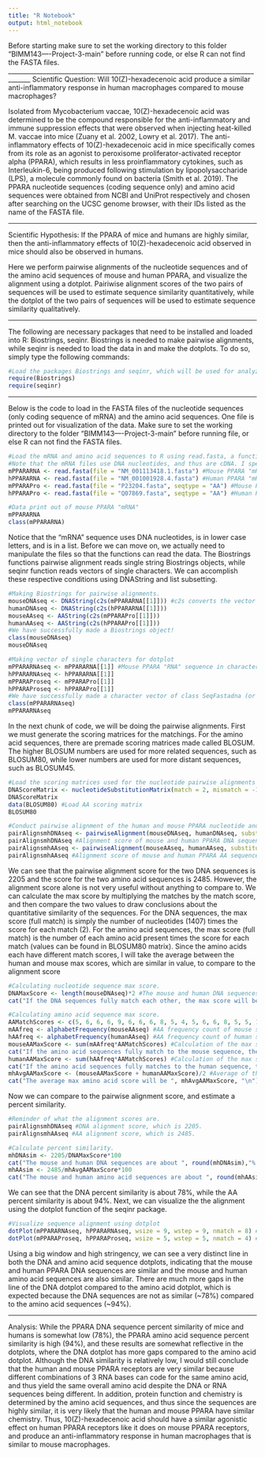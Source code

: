 ---
title: "R Notebook"
output: html_notebook
---
Before starting make sure to set the working directory to this folder "BIMM143----Project-3-main" before running code, or else R can not find the FASTA files.
_____________________________________________________________________________________
Scientific Question: Will 10(Z)-hexadecenoic acid produce a similar anti-inflammatory response in human macrophages compared to mouse macrophages?

Isolated from Mycobacterium vaccae, 10(Z)-hexadecenoic acid was determined to be the compound responsible for the anti-inflammatory and immune suppression effects that were observed when injecting heat-killed M. vaccae into mice (Zuany et al. 2002, Lowry et al. 2017). The anti-inflammatory effects of 10(Z)-hexadecenoic acid in mice specifically comes from its role as an agonist to peroxisome proliferator-activated receptor alpha (PPARA), which results in less proinflammatory cytokines, such as Interleukin-6, being produced following stimulation by lipopolysaccharide (LPS), a molecule commonly found on bacteria (Smith et al. 2019). The PPARA nucleotide sequences (coding sequence only) and amino acid sequences were obtained from NCBI and UniProt respectively and chosen after searching on the UCSC genome browser, with their IDs listed as the name of the FASTA file. 

_____________________________________________________________________________________
Scientific Hypothesis: If the PPARA of mice and humans are highly similar, then the anti-inflammatory effects of 10(Z)-hexadecenoic acid observed in mice should also be observed in humans. 

Here we perform pairwise alignments of the nucleotide sequences and of the amino acid sequences of mouse and human PPARA, and visualize the alignment using a dotplot. Pairiwise alignment scores of the two pairs of sequences will be used to estimate sequence similarity quantitatively, while the dotplot of the two pairs of sequences will be used to estimate sequence similarity qualitatively. 

_____________________________________________________________________________________
The following are necessary packages that need to be installed and loaded into R: Biostrings, seqinr.
Biostrings is needed to make pairwise alignments, while seqinr is needed to load the data in and make the dotplots.
To do so, simply type the following commands:
```{r}
#Load the packages Biostrings and seqinr, which will be used for analyzing and visualizing the DNA and protein sequence similarity
require(Biostrings)
require(seqinr)
```

_____________________________________________________________________________________
Below is the code to load in the FASTA files of the nucleotide sequences (only coding sequence of mRNA) and the amino acid sequences. One file is printed out for visualization of the data. Make sure to set the working directory to the folder "BIMM143----Project-3-main" before running file, or else R can not find the FASTA files.
```{r}
#Load the mRNA and amino acid sequences to R using read.fasta, a function in seqinr package.
#Note that the mRNA files use DNA nucleotides, and thus are cDNA. I specifically used coding sequences (CDS) as it contains only the exons, which yields the same length "mRNA". I will continue referring to the file as "mRNA" to be consistent with the source where I got the FASTA files from.
mPPARARNA <- read.fasta(file = "NM_001113418.1.fasta") #Mouse PPARA "mRNA" (transcript variant 2 from NCBI Nucleotide, 1407 nt)
hPPARARNA <- read.fasta(file = "NM_001001928.4.fasta") #Human PPARA "mRNA" (transcript variant 2 from NCBI Nucleotide, 1407 nt)
mPPARAPro <- read.fasta(file = "P23204.fasta", seqtype = "AA") #Mouse PPARA Protein (from UniProt, 468 AA)
hPPARAPro <- read.fasta(file = "Q07869.fasta", seqtype = "AA") #Human PPARA Protein (isoform 1 from UniProt, 468 AA)

#Data print out of mouse PPARA "mRNA"
mPPARARNA
class(mPPARARNA)
```

Notice that the "mRNA" sequence uses DNA nucleotides, is in lower case letters, and is in a list.
Before we can move on, we actually need to manipulate the files so that the functions can read the data.
The Biostrings functions pairwise alignment reads single string Biostrings objects, while seqinr function reads vectors of single characters. We can accomplish these respective conditions using DNAString and list subsetting.
```{r}
#Making Biostrings for pairwise alignments.
mouseDNAseq <- DNAString(c2s(mPPARARNA[[1]])) #c2s converts the vector of single characters to a single string, which is read by DNAString function and converted to a Biostring. 
humanDNAseq <- DNAString(c2s(hPPARARNA[[1]]))
mouseAAseq <- AAString(c2s(mPPARAPro[[1]]))
humanAAseq <- AAString(c2s(hPPARAPro[[1]]))
#We have successfully made a Biostrings object!
class(mouseDNAseq)
mouseDNAseq
```
```{r}
#Making vector of single characters for dotplot
mPPARARNAseq <- mPPARARNA[[1]] #Mouse PPARA "RNA" sequence in character vector format
hPPARARNAseq <- hPPARARNA[[1]] 
mPPARAProseq <- mPPARAPro[[1]] 
hPPARAProseq <- hPPARAPro[[1]]
#We have successfully made a character vector of class SeqFastadna (or SeqFastaAA for amino acid sequence) 
class(mPPARARNAseq)
mPPARARNAseq
```

In the next chunk of code, we will be doing the pairwise alignments. 
First we must generate the scoring matrices for the matchings. For the amino acid sequences, there are premade scoring matrices made called BLOSUM. The higher BLOSUM numbers are used for more related sequences, such as BLOSUM80, while lower numbers are used for more distant sequences, such as BLOSUM45.
```{r}
#Load the scoring matrices used for the nucleotide pairwise alignments from the Biostrings package. 
DNAScoreMatrix <- nucleotideSubstitutionMatrix(match = 2, mismatch = -1, baseOnly = TRUE) #Load DNA scoring matrix
DNAScoreMatrix
data(BLOSUM80) #Load AA scoring matrix
BLOSUM80

#Conduct pairwise alignment of the human and mouse PPARA nucleotide and amino acid sequences.
pairAlignsmhDNAseq <- pairwiseAlignment(mouseDNAseq, humanDNAseq, substitutionMatrix = DNAScoreMatrix, gapOpening = -2, gapExtension = -8, scoreOnly = FALSE)
pairAlignsmhDNAseq #Alignment score of mouse and human PPARA DNA sequences.
pairAlignsmhAAseq <- pairwiseAlignment(mouseAAseq, humanAAseq, substitutionMatrix = "BLOSUM80", gapOpening = -2, gapExtension = -8, scoreOnly = FALSE)
pairAlignsmhAAseq #Alignment score of mouse and human PPARA AA sequences.
```

We can see that the pairwise alignment score for the two DNA sequences is 2205 and the score for the two amino acid sequences is 2485. 
However, the alignment score alone is not very useful without anything to compare to. We can calculate the max score by multiplying the matches by the match score, and then compare the two values to draw conclusions about the quantitative similarity of the sequences. 
For the DNA sequences, the max score (full match) is simply the number of nucleotides (1407) times the score for each match (2).
For the amino acid sequences, the max score (full match) is the number of each amino acid present times the score for each match (values can be found in BLOSUM80 matrix). Since the amino acids each have different match scores, I will take the average between the human and mouse max scores, which are similar in value, to compare to the alignment score
```{r}
#Calculating nucleotide sequence max score.
DNAMaxScore <- length(mouseDNAseq)*2 #The mouse and human DNA sequences are the same length, so either will work. We multiply by 2 because each match is a score of 2 in the pairwise alignment.
cat("If the DNA sequences fully match each other, the max score will be ", DNAMaxScore, "\n") #Print out of DNA max score.

#Calculating amino acid sequence max score.
AAMatchScores <- c(5, 6, 6, 6, 9, 6, 6, 6, 8, 5, 4, 5, 6, 6, 8, 5, 5, 11, 7, 4, 0, 0, 5, 3, 5, -1, 1, 0, 0, 0, 0) #BLOSUM80 match scores
mAAfreq <- alphabetFrequency(mouseAAseq) #AA frequency count of mouse sequence.
hAAfreq <- alphabetFrequency(humanAAseq) #AA frequency count of human sequence.
mouseAAMaxScore <- sum(mAAfreq*AAMatchScores) #Calculation of the max score (full match) to mouse AA sequence.
cat("If the amino acid sequences fully match to the mouse sequence, the max score will be ", mouseAAMaxScore, "\n") #Score if fully matches mouse AA sequence.
humanAAMaxScore <- sum(hAAfreq*AAMatchScores) #Calculation of the max score (full match) to human AA sequence.
cat("If the amino acid sequences fully matches to the human sequence, the max score will be ", humanAAMaxScore, "\n") #Score if fully matches human AA sequence.
mhAvgAAMaxScore <- (mouseAAMaxScore + humanAAMaxScore)/2 #Average of the two scores
cat("The average max amino acid score will be ", mhAvgAAMaxScore, "\n") #Print out of average AA max score.
```

Now we can compare to the pairwise alignment score, and estimate a percent similarity.
```{r}
#Reminder of what the alignment scores are.
pairAlignsmhDNAseq #DNA alignment score, which is 2205.
pairAlignsmhAAseq #AA alignment score, which is 2485.

#Calculate percent similarity.
mhDNAsim <- 2205/DNAMaxScore*100
cat("The mouse and human DNA sequences are about ", round(mhDNAsim),"% similar", "\n")
mhAAsim <- 2485/mhAvgAAMaxScore*100
cat("The mouse and human amino acid sequences are about ", round(mhAAsim),"% similar", "\n")
```

We can see that the DNA percent similarity is about 78%, while the AA percent similarity is about 94%. 
Next, we can visualize the the alignment using the dotplot function of the seqinr package.
```{r}
#Visualize sequence alignment using dotplot 
dotPlot(mPPARARNAseq, hPPARARNAseq, wsize = 9, wstep = 9, nmatch = 8) #Nucleotide similarity visualization
dotPlot(mPPARAProseq, hPPARAProseq, wsize = 5, wstep = 5, nmatch = 4) #Amino acid similarity visualization
```
Using a big window and high stringency, we can see a very distinct line in both the DNA and amino acid sequence dotplots, indicating that the mouse and human PPARA DNA sequences are similar and the mouse and human amino acid sequences are also similar. There are much more gaps in the line of the DNA dotplot compared to the amino acid dotplot, which is expected because the DNA sequences are not as similar (~78%) compared to the amino acid sequences (~94%).

_____________________________________________________________________________________

Analysis: While the PPARA DNA sequence percent similarity of mice and humans is somewhat low (78%), the PPARA amino acid sequence percent similarity is high (94%), and these results are somewhat reflective in the dotplots, where the DNA dotplot has more gaps compared to the amino acid dotplot. Although the DNA similarity is relatively low, I would still conclude that the human and mouse PPARA receptors are very similar because different combinations of 3 RNA bases can code for the same amino acid, and thus yield the same overall amino acid despite the DNA or RNA sequences being different. In addition, protein function and chemistry is determined by the amino acid sequences, and thus since the sequences are highly similar, it is very likely that the human and mouse PPARA have similar chemistry. Thus, 10(Z)-hexadecenoic acid should have a similar agonistic effect on human PPARA receptors like it does on mouse PPARA receptors, and produce an anti-inflammatory response in human macrophages that is similar to mouse macrophages.



